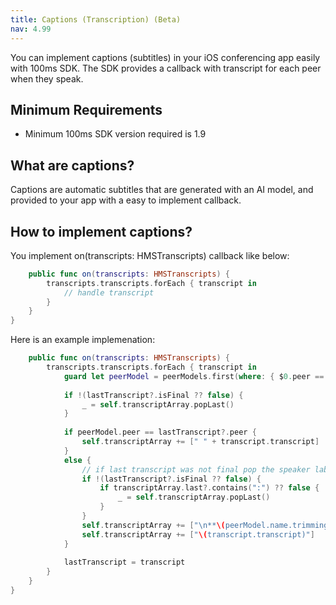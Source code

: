 ```yaml
---
title: Captions (Transcription) (Beta)
nav: 4.99
---
```


You can implement captions (subtitles) in your iOS conferencing app easily with 100ms SDK. The SDK provides a callback with transcript for each peer when they speak.

## Minimum Requirements

-   Minimum 100ms SDK version required is 1.9

## What are captions?

Captions are automatic subtitles that are generated with an AI model, and provided to your app with a easy to implement callback.

## How to implement captions?

You implement on(transcripts: HMSTranscripts) callback like below:

```swift
    public func on(transcripts: HMSTranscripts) {
        transcripts.transcripts.forEach { transcript in
            // handle transcript
        }
    }
}
```

Here is an example implemenation:

```swift
    public func on(transcripts: HMSTranscripts) {
        transcripts.transcripts.forEach { transcript in
            guard let peerModel = peerModels.first(where: { $0.peer == transcript.peer }) else { return }
            
            if !(lastTranscript?.isFinal ?? false) {
                _ = self.transcriptArray.popLast()
            }
            
            if peerModel.peer == lastTranscript?.peer {
                self.transcriptArray += [" " + transcript.transcript]
            }
            else {
                // if last transcript was not final pop the speaker label as well
                if !(lastTranscript?.isFinal ?? false) {
                    if transcriptArray.last?.contains(":") ?? false {
                        _ = self.transcriptArray.popLast()
                    }
                }
                self.transcriptArray += ["\n**\(peerModel.name.trimmingCharacters(in: .whitespacesAndNewlines)):** "]
                self.transcriptArray += ["\(transcript.transcript)"]
            }
            
            lastTranscript = transcript
        }
    }
}
```
